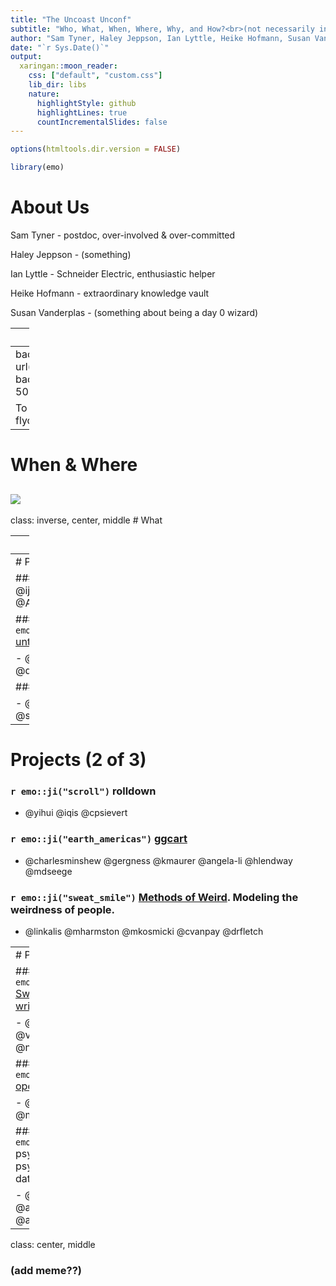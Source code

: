 ```yaml
---
title: "The Uncoast Unconf"
subtitle: "Who, What, When, Where, Why, and How?<br>(not necessarily in that order)"
author: "Sam Tyner, Haley Jeppson, Ian Lyttle, Heike Hofmann, Susan Vanderplas"
date: "`r Sys.Date()`"
output:
  xaringan::moon_reader:
    css: ["default", "custom.css"]
    lib_dir: libs
    nature:
      highlightStyle: github
      highlightLines: true
      countIncrementalSlides: false
---
```


```r
options(htmltools.dir.version = FALSE)
```

```r
library(emo)
```
# About Us

Sam Tyner - postdoc, over-involved & over-committed 

Haley Jeppson - (something)

Ian Lyttle - Schneider Electric, enthusiastic helper

Heike Hofmann - extraordinary knowledge vault

Susan Vanderplas - (something about being a day 0 wizard)

---
# Who

The participants:

- represent the wide variety of skills and experience of all R users

  - from beginners to a member of R-Core
  
- are a diverse group from industry, academia, and government

<br />

(some summary stats on the particpants??)

---
background-image: url(http://uuconf.rbind.io/images/templogo.png)
background-size: 600px
background-position: 50% 80%
# Why 

To bring R users and developers together in flyover country.

---
# When & Where

![](img/when.png)
---
class: inverse, center, middle
# What

---
# Day 0

### [Day-zero Preparation](https://uncoast-unconf.github.io/uu-2019-day-zero/00-preparation/) Ian Lyttle

### [Git and GitHub Cornucopia](https://uncoast-unconf.github.io/uu-2019-day-zero/01-git-github-cornucopia/git-github-cornucopia.html#1) Amelia McNamara

### [Project Workflows](https://uncoast-unconf.github.io/uu-2019-day-zero/02-project-workflows/workflow.html#1) Haley Jeppson

### [Packages](https://uncoast-unconf.github.io/uu-2019-day-zero/03-packages/package-development.html#1) Ian Lyttle

### [HTML-CSS-JS](https://uncoast-unconf.github.io/uu-2019-day-zero/04-html-css-js/Amelias-notes.html) Yihui Xie

---
# Projects (1 of 3)

### `r emo::ji("anchor")` [steward](https://github.com/uncoast-unconf/steward)   
- @ijlyttle @stephaniereinders @nikdata @AmandaRaeISU  

### `r emo::ji("stuck_out_tongue_closed_eyes")` [untidydata2](https://github.com/kwstat/untidydata2)

- @anneae @kwstat @giorgichi @davidbody  

### `r emo::ji("whale")` [whaler](https://github.com/uncoast-unconf/whaler)

- @ellisvalentiner @benjamincrary @shelmich @ajmcoqui


---
# Projects (2 of 3)

### `r emo::ji("scroll")` rolldown 

- @yihui @iqis @cpsievert

### `r emo::ji("earth_americas")` [ggcart](https://github.com/uncoast-unconf/ggcart)

- @charlesminshew @gergness @kmaurer @angela-li @hlendway @mdseege

### `r emo::ji("sweat_smile")` [Methods of Weird](https://github.com/uncoast-unconf/methods-of-weird). Modeling the weirdness of people. 

- @linkalis @mharmston @mkosmicki @cvanpay @drfletch


---
# Projects (3 of 3)

### `r emo::ji("cyclone")`  [Swirl course for writing an R package](https://github.com/lex-files/swirl_courses)  

- @lex-files @vfquirin @nooreendabbish

### `r emo::ji("eyes")` [opencv](https://github.com/uncoast-unconf/opencv)

- @gzt @speegled @minnesotka @wch

### `r emo::ji("heartbeat")` psyphyr: psychophysiological data wrangling 

- @wendtke @ajmcoqui @almccombs

---
class: center, middle

### (add meme??)
